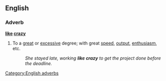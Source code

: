 ==English==

===Adverb===
'''[[like]] [[crazy]]'''

#{{simile|colloquial}} To a [[great]] or [[excessive]] degree; with great [[speed]], [[output]], [[enthusiasm]], etc.
#:''She stayed late, working '''like crazy''' to get the project done before the deadline.''

[[Category:English adverbs]]
